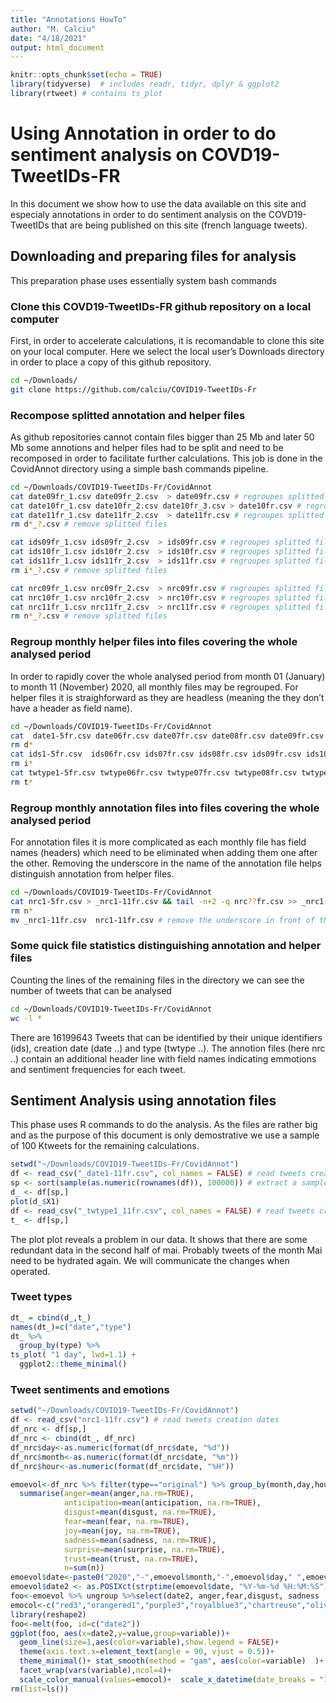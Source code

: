 ```yaml
---
title: "Annotations HowTo"
author: "M. Calciu"
date: "4/18/2021"
output: html_document
---
```


```r
knitr::opts_chunk$set(echo = TRUE)
library(tidyverse)  # includes readr, tidyr, dplyr & ggplot2
library(rtweet) # contains ts_plot
```

# Using Annotation in order to do sentiment analysis on COVD19-TweetIDs-FR
In this document we show how to use the data available on this site and especialy annotations in order to do sentiment analysis on the COVD19-TweetIDs that are being published on this site (french language tweets).

## Downloading and preparing files for analysis
This preparation phase uses essentially system bash commands

### Clone this COVD19-TweetIDs-FR github repository on a local computer
First, in order to accelerate calculations, it is recomandable to clone this site on your local computer. Here we select the local user's Downloads directory in order to place a copy of this github repository.

```bash
cd ~/Downloads/
git clone https://github.com/calciu/COVID19-TweetIDs-Fr
```

### Recompose splitted annotation and helper files
As github repositories cannot contain files bigger than 25 Mb and later 50 Mb some annotions and helper files had to be split and need to be recomposed in order to facilitate further calculations. This job is done in the CovidAnnot directory using a simple bash commands pipeline.


```bash
cd ~/Downloads/COVID19-TweetIDs-Fr/CovidAnnot
cat date09fr_1.csv date09fr_2.csv  > date09fr.csv # regroupes splitted files into one
cat date10fr_1.csv date10fr_2.csv date10fr_3.csv > date10fr.csv # regroupes splitted files into one
cat date11fr_1.csv date11fr_2.csv  > date11fr.csv # regroupes splitted files into one
rm d*_?.csv # remove splitted files

cat ids09fr_1.csv ids09fr_2.csv  > ids09fr.csv # regroupes splitted files into one
cat ids10fr_1.csv ids10fr_2.csv  > ids10fr.csv # regroupes splitted files into one
cat ids11fr_1.csv ids11fr_2.csv  > ids11fr.csv # regroupes splitted files into one
rm i*_?.csv # remove splitted files

cat nrc09fr_1.csv nrc09fr_2.csv  > nrc09fr.csv # regroupes splitted files into one
cat nrc10fr_1.csv nrc10fr_2.csv  > nrc10fr.csv # regroupes splitted files into one
cat nrc11fr_1.csv nrc11fr_2.csv  > nrc11fr.csv # regroupes splitted files into one
rm n*_?.csv # remove splitted files
```

### Regroup monthly helper files into files covering the whole analysed period
In order to rapidly cover the whole analysed period from month 01 (January) to month 11 (November) 2020, all monthly files may be regrouped. For helper files it is straighforward as they are headless (meaning the they don't have a header as field name).

```bash
cd ~/Downloads/COVID19-TweetIDs-Fr/CovidAnnot
cat  date1-5fr.csv date06fr.csv date07fr.csv date08fr.csv date09fr.csv date10fr.csv date11fr.csv > _date1-11fr.csv
rm d*
cat ids1-5fr.csv  ids06fr.csv ids07fr.csv ids08fr.csv ids09fr.csv ids10fr.csv ids11fr.csv > _ids1-11fr.csv
rm i*
cat twtype1-5fr.csv twtype06fr.csv twtype07fr.csv twtype08fr.csv twtype09fr.csv twtype10fr.csv twtype11fr.csv > _twtype1_11fr.csv
rm t*

```

### Regroup monthly annotation files into files covering the whole analysed period
For annotation files it is more complicated as each monthly file has field names (headers) which need to be eliminated when adding them one after the other.
Removing the underscore in the name of the annotation file helps distinguish annotation from helper files.

```bash
cd ~/Downloads/COVID19-TweetIDs-Fr/CovidAnnot
cat nrc1-5fr.csv > _nrc1-11fr.csv && tail -n+2 -q nrc??fr.csv >> _nrc1-11fr.csv
rm n*
mv _nrc1-11fr.csv  nrc1-11fr.csv # remove the underscore in front of the annotation file as a distinction from helper
```

### Some quick file statistics distinguishing annotation and helper files
Counting the lines of the remaining files in the directory we can see the number of tweets that can be analysed

```bash
cd ~/Downloads/COVID19-TweetIDs-Fr/CovidAnnot
wc -l *
```

There are 16199643 Tweets that can be identified by their unique identifiers (ids), creation date (date ..) and type (twtype ..).
The annotion files (here nrc ..) contain an additional header line with field names indicating emmotions and sentiment frequencies for each tweet.

## Sentiment Analysis using annotation files
This phase uses R commands to do the analysis. As the files are rather big and as the purpose of this document is only demostrative we use a sample of 100 Ktweets for the remaining calculations.

```r
setwd("~/Downloads/COVID19-TweetIDs-Fr/CovidAnnot")
df <- read_csv("_date1-11fr.csv", col_names = FALSE) # read tweets creation dates
sp <- sort(sample(as.numeric(rownames(df)), 100000)) # extract a sample ordered by creation dates
d_ <- df[sp,]
plot(d_$X1)
df <- read_csv("_twtype1_11fr.csv", col_names = FALSE) # read tweets creation dates
t_ <- df[sp,]
```
The plot plot reveals a problem in our data. It shows that there are some redundant data in the second half of mai. Probably tweets of the month Mai need to be hydrated again. We will communicate the changes when operated.

### Tweet types



```r
dt_ = cbind(d_,t_)
names(dt_)=c("date","type")
dt_ %>%
  group_by(type) %>%
ts_plot( "1 day", lwd=1.1) +
  ggplot2::theme_minimal() 

```

### Tweet sentiments and emotions



```r
setwd("~/Downloads/COVID19-TweetIDs-Fr/CovidAnnot")
df <- read_csv("nrc1-11fr.csv") # read tweets creation dates
df_nrc <- df[sp,]
df_nrc <- cbind(dt_, df_nrc)
df_nrc$day<-as.numeric(format(df_nrc$date, "%d")) 
df_nrc$month<-as.numeric(format(df_nrc$date, "%m"))
df_nrc$hour<-as.numeric(format(df_nrc$date, "%H"))

emoevol<-df_nrc %>% filter(type=="original") %>% group_by(month,day,hour) %>% mutate(n=1) %>% 
  summarise(anger=mean(anger,na.rm=TRUE), 
            anticipation=mean(anticipation, na.rm=TRUE),
            disgust=mean(disgust, na.rm=TRUE),
            fear=mean(fear, na.rm=TRUE),
            joy=mean(joy, na.rm=TRUE),
            sadness=mean(sadness, na.rm=TRUE),
            surprise=mean(surprise, na.rm=TRUE),
            trust=mean(trust, na.rm=TRUE),
            n=sum(n))
emoevol$date<-paste0("2020","-",emoevol$month,"-",emoevol$day," ",emoevol$hour,":00:00")
emoevol$date2 <- as.POSIXct(strptime(emoevol$date, "%Y-%m-%d %H:%M:%S"))
foo<-emoevol %>% ungroup %>%select(date2, anger,fear,disgust, sadness ,surprise,anticipation,trust, joy )
emocol<-c("red3","orangered1","purple3","royalblue3","chartreuse","olivedrab3","green4","yellow")
library(reshape2)
foo<-melt(foo, id=c("date2"))
ggplot(foo, aes(x=date2,y=value,group=variable))+
  geom_line(size=1,aes(color=variable),show.legend = FALSE)+
  theme(axis.text.x=element_text(angle = 90, vjust = 0.5))+ 
  theme_minimal()+ stat_smooth(method = "gam", aes(color=variable)  )+
  facet_wrap(vars(variable),ncol=4)+
  scale_color_manual(values=emocol)+  scale_x_datetime(date_breaks = "1 day", labels = scales::label_date_short())
rm(list=ls())
```

